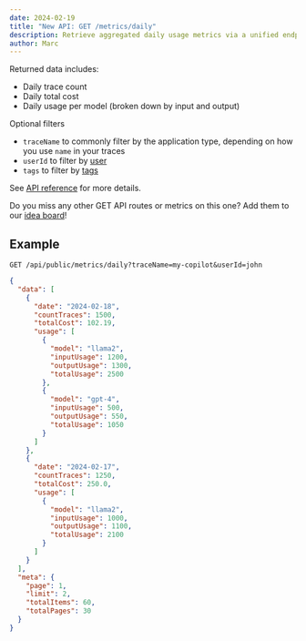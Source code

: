 ```yaml
---
date: 2024-02-19
title: "New API: GET /metrics/daily"
description: Retrieve aggregated daily usage metrics via a unified endpoint. Filters for application type, user, or tags are available for tailored data retrieval.
author: Marc
---
```



<ChangelogHeader />

Returned data includes:

- Daily trace count
- Daily total cost
- Daily usage per model (broken down by input and output)

Optional filters

- `traceName` to commonly filter by the application type, depending on how you use `name` in your traces
- `userId` to filter by [user](/docs/tracing/users)
- `tags` to filter by [tags](/docs/tracing/tags)

See [API reference](https://api.reference.langfuse.com/#get-/api/public/metrics/daily) for more details.

Do you miss any other GET API routes or metrics on this one? Add them to our [idea board](/ideas)!

## Example

```
GET /api/public/metrics/daily?traceName=my-copilot&userId=john
```

```json
{
  "data": [
    {
      "date": "2024-02-18",
      "countTraces": 1500,
      "totalCost": 102.19,
      "usage": [
        {
          "model": "llama2",
          "inputUsage": 1200,
          "outputUsage": 1300,
          "totalUsage": 2500
        },
        {
          "model": "gpt-4",
          "inputUsage": 500,
          "outputUsage": 550,
          "totalUsage": 1050
        }
      ]
    },
    {
      "date": "2024-02-17",
      "countTraces": 1250,
      "totalCost": 250.0,
      "usage": [
        {
          "model": "llama2",
          "inputUsage": 1000,
          "outputUsage": 1100,
          "totalUsage": 2100
        }
      ]
    }
  ],
  "meta": {
    "page": 1,
    "limit": 2,
    "totalItems": 60,
    "totalPages": 30
  }
}
```
